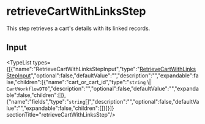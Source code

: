 
# retrieveCartWithLinksStep

This step retrieves a cart's details with its linked records.

## Input

<TypeList types={[{"name":"RetrieveCartWithLinksStepInput","type":"[RetrieveCartWithLinksStepInput](../../../interfaces/core_flows.RetrieveCartWithLinksStepInput/page.mdx)","optional":false,"defaultValue":"","description":"","expandable":false,"children":[{"name":"cart_or_cart_id","type":"`string` \\| `CartWorkflowDTO`","description":"","optional":false,"defaultValue":"","expandable":false,"children":[]},{"name":"fields","type":"`string`[]","description":"","optional":false,"defaultValue":"","expandable":false,"children":[]}]}]}  sectionTitle="retrieveCartWithLinksStep"/>
